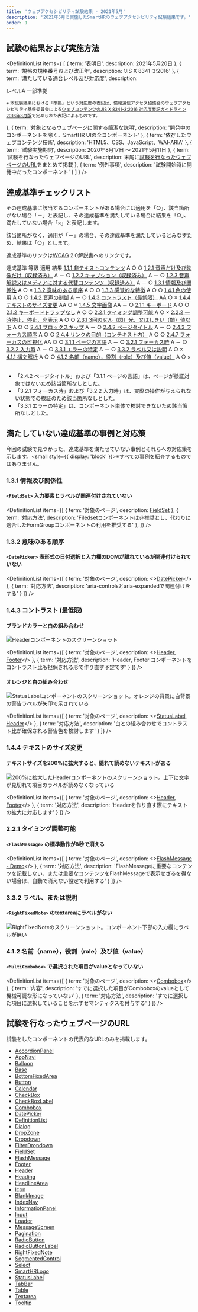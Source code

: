 ```yaml
---
title: 'ウェブアクセシビリティ試験結果 - 2021年5月'
description: '2021年5月に実施したSmartHRのウェブアクセシビリティ試験結果です。'
order: 1
---
```



<!-- textlint-disable -->

## 試験の結果および実施方法

<DefinitionList items={
  [
    {
      term: '表明日',
      description: <time datatime="2021-05-20">2021年5月20日</time>
    },
    {
      term: '規格の規格番号および改正年',
      description: 'JIS X 8341-3:2016'
    },
    {
      term: '満たしている適合レベル及び対応度',
      description: <div>
        <div>レベルA 一部準拠</div>
        <p><small>※ 本試験結果における「準拠」という対応度の表記は、情報通信アクセス協議会のウェブアクセシビリティ基盤委員会による<a href="https://waic.jp/docs/jis2016/compliance-guidelines/201603/">ウェブコンテンツのJIS X 8341-3:2016 対応度表記ガイドライン 2016年3月版</a>で定められた表記によるものです。</small></p>
        </div>
    },
    {
      term: '対象となるウェブページに関する簡潔な説明',
      description: '開発中のコンポーネントを除く、SmartHR UIの全コンポーネント'
    },
    {
      term: '依存したウェブコンテンツ技術',
      description: 'HTML5、CSS、JavaScript、WAI-ARIA'
    },
    {
      term: '試験実施期間',
      description: <span><time datatime="2020-08-17">2020年8月17日</time> 〜 <time datatime="2021-05-11">2021年5月11日</time></span>
    },
    {
      term: '試験を行なったウェブページのURL',
      description: <span>末尾に<a href="#h2-3">試験を行なったウェブページのURL</a>をまとめて掲載</span>
    },
    {
      term: '例外事項',
      description: '試験開始時に開発中だったコンポーネント'
    }
  ]
} />

## 達成基準チェックリスト

その達成基準に該当するコンポーネントがある場合には適用を「○」、該当箇所がない場合「－」と表記し、その達成基準を満たしている場合に結果を「○」、満たしていない場合「×」と表記します。

該当箇所がなく、適用が「－」の場合、その達成基準を満たしているとみなすため、結果は「○」とします。

達成基準のリンクは<abbr title="Web Contents Accessibility Guidelines">WCAG</abbr> 2.0解説書へのリンクです。

<Table>
  <Head>
    <Row>
      <Cell>達成基準</Cell>
      <Cell>等級</Cell>
      <Cell>適用</Cell>
      <Cell>結果</Cell>
    </Row>
  </Head>
  <Body>

<Row>
    <Cell><a href="https://waic.jp/docs/UNDERSTANDING-WCAG20/text-equiv-all.html">1.1.1 非テキストコンテンツ</a></Cell>
    <Cell>A</Cell>
    <Cell>○</Cell>
    <Cell>○</Cell>
</Row>
<Row>
    <Cell><a href="https://waic.jp/docs/UNDERSTANDING-WCAG20/media-equiv-av-only-alt.html">1.2.1 音声だけ及び映像だけ（収録済み）</a></Cell>
    <Cell>A</Cell>
    <Cell>－</Cell>
    <Cell>○</Cell>
</Row>
<Row>
    <Cell><a href="https://waic.jp/docs/UNDERSTANDING-WCAG20/media-equiv-captions.html">1.2.2 キャプション（収録済み）</a></Cell>
    <Cell>A</Cell>
    <Cell>－</Cell>
    <Cell>○</Cell>
</Row>
<Row>
    <Cell><a href="https://waic.jp/docs/UNDERSTANDING-WCAG20/media-equiv-audio-desc.html">1.2.3 音声解説又はメディアに対する代替コンテンツ（収録済み）</a></Cell>
    <Cell>A</Cell>
    <Cell>－</Cell>
    <Cell>○</Cell>
</Row>
<Row>
    <Cell><a href="https://waic.jp/docs/UNDERSTANDING-WCAG20/content-structure-separation-programmatic.html">1.3.1 情報及び関係性</a></Cell>
    <Cell>A</Cell>
    <Cell>○</Cell>
    <Cell>×</Cell>
</Row>
<Row>
    <Cell><a href="https://waic.jp/docs/UNDERSTANDING-WCAG20/content-structure-separation-sequence.html">1.3.2 意味のある順序</a></Cell>
    <Cell>A</Cell>
    <Cell>○</Cell>
    <Cell>○</Cell>
</Row>
<Row>
    <Cell><a href="https://waic.jp/docs/UNDERSTANDING-WCAG20/content-structure-separation-understanding.html">1.3.3 感覚的な特徴</a></Cell>
    <Cell>A</Cell>
    <Cell>○</Cell>
    <Cell>○</Cell>
</Row>
<Row>
    <Cell><a href="https://waic.jp/docs/WCAG21/Understanding/use-of-color.html">1.4.1 色の使用</a></Cell>
    <Cell>A</Cell>
    <Cell>○</Cell>
    <Cell>○</Cell>
</Row>
<Row>
    <Cell><a href="https://waic.jp/docs/UNDERSTANDING-WCAG20/visual-audio-contrast-dis-audio.html">1.4.2 音声の制御</a></Cell>
    <Cell>A</Cell>
    <Cell>－</Cell>
    <Cell>○</Cell>
</Row>
<Row>
    <Cell><a href="https://waic.jp/docs/WCAG21/Understanding/contrast-minimum.html">1.4.3 コントラスト（最低限）</a></Cell>
    <Cell>AA</Cell>
    <Cell>○</Cell>
    <Cell>×</Cell>
</Row>
<Row>
    <Cell><a href="https://waic.jp/docs/WCAG21/Understanding/resize-text.html">1.4.4 テキストのサイズ変更</a></Cell>
    <Cell>AA</Cell>
    <Cell>○</Cell>
    <Cell>×</Cell>
</Row>
<Row>
    <Cell><a href="https://waic.jp/docs/WCAG21/Understanding/images-of-text.html">1.4.5 文字画像</a></Cell>
    <Cell>AA</Cell>
    <Cell>－</Cell>
    <Cell>○</Cell>
</Row>
<Row>
    <Cell><a href="https://waic.jp/docs/WCAG21/Understanding/keyboard.html">2.1.1 キーボード</a></Cell>
    <Cell>A</Cell>
    <Cell>○</Cell>
    <Cell>○</Cell>
</Row>
<Row>
    <Cell><a href="https://waic.jp/docs/WCAG21/Understanding/no-keyboard-trap.html">2.1.2 キーボードトラップなし</a></Cell>
    <Cell>A</Cell>
    <Cell>○</Cell>
    <Cell>○</Cell>
</Row>
<Row>
    <Cell><a href="https://waic.jp/docs/UNDERSTANDING-WCAG20/time-limits-required-behaviors.html">2.2.1 タイミング調整可能</a></Cell>
    <Cell>A</Cell>
    <Cell>○</Cell>
    <Cell>×</Cell>
</Row>
<Row>
    <Cell><a href="https://waic.jp/docs/UNDERSTANDING-WCAG20/time-limits-pause.html">2.2.2 一時停止、停止、非表示</a></Cell>
    <Cell>A</Cell>
    <Cell>○</Cell>
    <Cell>○</Cell>
</Row>
<Row>
    <Cell><a href="https://waic.jp/docs/UNDERSTANDING-WCAG20/seizure-does-not-violate.html">2.3.1 3回のせん（閃）光、又はしきい（閾）値以下</a></Cell>
    <Cell>A</Cell>
    <Cell>○</Cell>
    <Cell>○</Cell>
</Row>
<Row>
    <Cell><a href="https://waic.jp/docs/UNDERSTANDING-WCAG20/navigation-mechanisms-skip.html">2.4.1 ブロックスキップ</a></Cell>
    <Cell>A</Cell>
    <Cell>－</Cell>
    <Cell>○</Cell>
</Row>
<Row>
    <Cell><a href="https://waic.jp/docs/UNDERSTANDING-WCAG20/navigation-mechanisms-title.html">2.4.2 ページタイトル</a></Cell>
    <Cell>A</Cell>
    <Cell>－</Cell>
    <Cell>○</Cell>
</Row>
<Row>
    <Cell><a href="https://waic.jp/docs/WCAG21/Understanding/focus-order.html">2.4.3 フォーカス順序</a></Cell>
    <Cell>A</Cell>
    <Cell>○</Cell>
    <Cell>○</Cell>
</Row>
<Row>
    <Cell><a href="https://waic.jp/docs/WCAG21/Understanding/link-purpose-in-context.html">2.4.4 リンクの目的（コンテキスト内）</a></Cell>
    <Cell>A</Cell>
    <Cell>○</Cell>
    <Cell>○</Cell>
</Row>
<Row>
    <Cell><a href="https://waic.jp/docs/WCAG21/Understanding/focus-visible.html">2.4.7 フォーカスの可視化</a></Cell>
    <Cell>AA</Cell>
    <Cell>○</Cell>
    <Cell>○</Cell>
</Row>
<Row>
    <Cell><a href="https://waic.jp/docs/UNDERSTANDING-WCAG20/meaning-doc-lang-id.html">3.1.1 ページの言語</a></Cell>
    <Cell>A</Cell>
    <Cell>－</Cell>
    <Cell>○</Cell>
</Row>
<Row>
    <Cell><a href="https://waic.jp/docs/WCAG21/Understanding/on-focus.html">3.2.1 フォーカス時</a></Cell>
    <Cell>A</Cell>
    <Cell>－</Cell>
    <Cell>○</Cell>
</Row>
<Row>
    <Cell><a href="https://waic.jp/docs/WCAG21/Understanding/on-input.html">3.2.2 入力時</a></Cell>
    <Cell>A</Cell>
    <Cell>－</Cell>
    <Cell>○</Cell>
</Row>
<Row>
    <Cell><a href="https://waic.jp/docs/WCAG21/Understanding/error-identification.html">3.3.1 エラーの特定</a></Cell>
    <Cell>A</Cell>
    <Cell>－</Cell>
    <Cell>○</Cell>
</Row>
<Row>
    <Cell><a href="https://waic.jp/docs/WCAG21/Understanding/labels-or-instructions.html">3.3.2 ラベル又は説明</a></Cell>
    <Cell>A</Cell>
    <Cell>○</Cell>
    <Cell>×</Cell>
</Row>
<Row>
    <Cell><a href="https://waic.jp/docs/WCAG21/Understanding/parsing.html">4.1.1 構文解析</a></Cell>
    <Cell>A</Cell>
    <Cell>○</Cell>
    <Cell>○</Cell>
</Row>
<Row>
    <Cell><a href="https://waic.jp/docs/WCAG21/Understanding/name-role-value.html">4.1.2 名前（name），役割（role）及び値（value）</a></Cell>
    <Cell>A</Cell>
    <Cell>○</Cell>
    <Cell>×</Cell>
</Row>
  </Body>
</Table>

- 「2.4.2 ページタイトル」および「3.1.1 ページの言語」は、ページが検証対象ではないため該当箇所なしとした。
- 「3.2.1 フォーカス時」および「3.2.2 入力時」は、実際の操作が与えられない状態での検証のため該当箇所なしとした。
- 「3.3.1 エラーの特定」は、コンポーネント単体で検討できないため該当箇所なしとした。

## 満たしていない達成基準の事例と対応策

今回の試験で見つかった、達成基準を満たせていない事例とそれらへの対応策を示します。<small style={{ display: 'block' }}>※すべての事例を紹介するものではありません。</small>

### 1.3.1 情報及び関係性

#### `<FieldSet>` 入力要素とラベルが関連付けされていない

<DefinitionList items={[
  {
    term: '対象のページ',
    description: <a href="https://smarthr-ui.netlify.app/iframe.html?id=fieldset--all">FieldSet</a>
  },
  {
    term: '対応方法',
    description: 'Filedsetコンポーネントは非推奨とし、代わりに適合したFormGroupコンポーネントの利用を推奨する'
  },
  ]} />

### 1.3.2 意味のある順序

#### `<DatePicker>` 表形式の日付選択と入力欄のDOMが離れているが関連付けられていない

<DefinitionList items={[
  {
    term: '対象のページ',
    description: <><a href="https://smarthr-ui.netlify.app/iframe.html?id=datepicker">DatePicker</a></>
  },
  {
    term: '対応方法',
    description: 'aria-controlsとaria-expandedで関連付けをする'
  }
  ]} />

### 1.4.3 コントラスト (最低限)

#### ブランドカラーと白の組み合わせ

![Headerコンポーネントのスクリーンショット](./images/1.4.3-1_brandcolor-white.png)

<DefinitionList items={[
  {
    term: '対象のページ',
    description: <><a href="https://smarthr-ui.netlify.app/iframe.html?id=header">Header</a>, <a href="https://smarthr-ui.netlify.app/iframe.html?id=footer">Footer</a></>
  },
  {
    term: '対応方法',
    description: 'Header, Footer コンポーネントをコントラスト比も担保される形で作り直す予定です'
  }
  ]} />

#### オレンジと白の組み合わせ

![StatusLabelコンポーネントのスクリーンショット。オレンジの背景に白背景の警告ラベルが矢印で示されている](./images/1.4.3-2_statuslabel1.png)

<DefinitionList items={[
  {
    term: '対象のページ',
    description: <><a href="https://smarthr-ui.netlify.app/iframe.html?id=statuslabel">StatusLabel</a>, <a href="https://smarthr-ui.netlify.app/iframe.html?id=header">Header</a></>
  },
  {
    term: '対応方法',
    description: '白との組み合わせでコントラスト比が確保される警告色を検討します'
  }
  ]} />

### 1.4.4 テキストのサイズ変更

#### テキストサイズを200%に拡大すると、隠れて読めないテキストがある

![200%に拡大したHeaderコンポーネントのスクリーンショット。上下に文字が見切れて項目のラベルが読めなくなっている](./images/1.4.4-1_header1.png)

<DefinitionList items={[
  {
    term: '対象のページ',
    description: <><a href="https://smarthr-ui.netlify.app/iframe.html?id=header">Header</a>, <a href="https://smarthr-ui.netlify.app/iframe.html?id=footer">Footer</a></>
  },
  {
    term: '対応方法',
    description: 'Headerを作り直す際にテキストの拡大に対応します'
  }
  ]} />

### 2.2.1 タイミング調整可能

#### `<FlashMessage>` の標準動作が8秒で消える

<DefinitionList items={[
  {
    term: '対象のページ',
    description: <><a href="https://smarthr-ui.netlify.app/iframe.html?id=flashmessage--demo">FlashMessage - Demo</a></>
  },
  {
    term: '対応方法',
    description: 'FlashMessageに重要なコンテンツを記載しない、または重要なコンテンツをFlashMessageで表示せざるを得ない場合は、自動で消えない設定で利用する'
  }
  ]} />

### 3.3.2 ラベル、または説明

#### `<RightFixedNote>` のtextareaにラベルがない

![RightFixedNoteのスクリーンショット。コンポーネント下部の入力欄にラベルが無い](./images/3.3.2-1_rightfixednote1.png)

### 4.1.2 名前（name），役割（role）及び値（value）

#### `<MultiCombobox>` で選択された項目がvalueとなっていない

<DefinitionList items={[
  {
    term: '対象のページ',
    description: <><a href="https://smarthr-ui.netlify.app/iframe.html?id=combobox">Combobox</a></>
  },
  {
    term: '内容',
    description: 'すでに選択した項目がComboboxのvalueとして機械可読な形になっていない'
  },
  {
    term: '対応方法',
    description: 'すでに選択した項目に選択していることを示すセマンティクスを付与する'
  }
  ]} />

## 試験を行なったウェブページのURL

試験をしたコンポーネントの代表的なURLのみを掲載します。

- [AccordionPanel](https://smarthr-ui.netlify.app/iframe.html?id=accordionpanel)
- [AppNavi](https://smarthr-ui.netlify.app/iframe.html?id=appnavi)
- [Balloon](https://smarthr-ui.netlify.app/iframe.html?id=balloon)
- [Base](https://smarthr-ui.netlify.app/iframe.html?id=base)
- [BottomFixedArea](https://smarthr-ui.netlify.app/iframe.html?id=bottomfixedarea)
- [Button](https://smarthr-ui.netlify.app/iframe.html?id=button)
- [Calendar](https://smarthr-ui.netlify.app/iframe.html?id=calendar)
- [CheckBox](https://smarthr-ui.netlify.app/iframe.html?id=checkbox)
- [CheckBoxLabel](https://smarthr-ui.netlify.app/iframe.html?id=checkboxlabel)
- [Combobox](https://smarthr-ui.netlify.app/iframe.html?id=combobox)
- [DatePicker](https://smarthr-ui.netlify.app/iframe.html?id=datepicker)
- [DefinitionList](https://smarthr-ui.netlify.app/iframe.html?id=definitionlist)
- [Dialog](https://smarthr-ui.netlify.app/iframe.html?id=dialog)
- [DropZone](https://smarthr-ui.netlify.app/iframe.html?id=dropzone)
- [Dropdown](https://smarthr-ui.netlify.app/iframe.html?id=dropdown)
- [FilterDropdown](https://smarthr-ui.netlify.app/iframe.html?id=filterdropdown)
- [FieldSet](https://smarthr-ui.netlify.app/iframe.html?id=fieldset)
- [FlashMessage](https://smarthr-ui.netlify.app/iframe.html?id=flashmessage)
- [Footer](https://smarthr-ui.netlify.app/iframe.html?id=footer)
- [Header](https://smarthr-ui.netlify.app/iframe.html?id=header)
- [Heading](https://smarthr-ui.netlify.app/iframe.html?id=heading)
- [HeadlineArea](https://smarthr-ui.netlify.app/iframe.html?id=headlinearea)
- [Icon](https://smarthr-ui.netlify.app/iframe.html?id=icon)
- [BlankImage](https://smarthr-ui.netlify.app/iframe.html?id=image)
- [IndexNav](https://smarthr-ui.netlify.app/iframe.html?id=indexnav)
- [InformationPanel](https://smarthr-ui.netlify.app/iframe.html?id=informationpanel)
- [Input](https://smarthr-ui.netlify.app/iframe.html?id=input)
- [Loader](https://smarthr-ui.netlify.app/iframe.html?id=loader)
- [MessageScreen](https://smarthr-ui.netlify.app/iframe.html?id=messagescreen)
- [Pagination](https://smarthr-ui.netlify.app/iframe.html?id=pagination)
- [RadioButton](https://smarthr-ui.netlify.app/iframe.html?id=radiobutton)
- [RadioButtonLabel](https://smarthr-ui.netlify.app/iframe.html?id=radiobuttonlabel)
- [RightFixedNote](https://smarthr-ui.netlify.app/iframe.html?id=rightfixednote)
- [SegmentedControl](https://smarthr-ui.netlify.app/iframe.html?id=segmentedcontrol)
- [Select](https://smarthr-ui.netlify.app/iframe.html?id=select)
- [SmartHRLogo](https://smarthr-ui.netlify.app/iframe.html?id=smarthrlogo)
- [StatusLabel](https://smarthr-ui.netlify.app/iframe.html?id=statuslabel)
- [TabBar](https://smarthr-ui.netlify.app/iframe.html?id=tabbar)
- [Table](https://smarthr-ui.netlify.app/iframe.html?id=table)
- [Textarea](https://smarthr-ui.netlify.app/iframe.html?id=textarea)
- [Tooltip](https://smarthr-ui.netlify.app/iframe.html?id=tooltip)

<!-- textlint-enable -->

